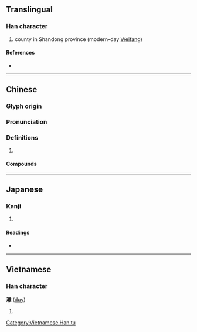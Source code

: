 {{character info/new}}
{{also|潍}}
==Translingual==

===Han character===
{{Han char|rn=85|rad=水|as=14|sn=17|four=30114|canj=EVFG|ids=⿰氵維}}

# county in Shandong province (modern-day [[Weifang]])

====References====
* {{Han ref|kx=0657.160|dkj=18533|dj=1067.170|hdz=31775.030|uh=6FF0|ud=28656|bh=C0E5|bd=49381}}

----

==Chinese==
{{zh-forms|s=潍}}

===Glyph origin===
{{Han etym}}

===Pronunciation===
{{zh-pron
|m=wéi
|c=wai4
|mc=y
|oc=y
|cat=
}}

===Definitions===
{{zh-hanzi}}

# {{rfdef|zh}}

====Compounds====
{{zh-der|濰河|濰縣}}

----

==Japanese==

===Kanji===
{{ja-kanji|grade=|rs=水14}}

# {{defn|lang=ja|sort=水14}}

====Readings====
* {{ja-readings|on=[[い]] (i), [[ゆい]] (yui)|kun=}}

----

==Vietnamese==

===Han character===
'''濰''' ([[duy]])

# {{defn|lang=vi}}

[[Category:Vietnamese Han tu]]